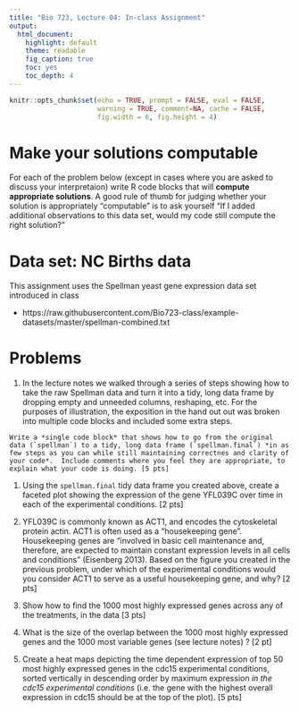 ```yaml
---
title: "Bio 723, Lecture 04: In-class Assignment"
output:
  html_document:
    highlight: default
    theme: readable
    fig_caption: true
    toc: yes
    toc_depth: 4
---
```


```r
knitr::opts_chunk$set(echo = TRUE, prompt = FALSE, eval = FALSE, 
                      warning = TRUE, comment=NA, cache = FALSE,
                      fig.width = 6, fig.height = 4)
```

# Make your solutions computable

For each of the problem below (except in cases where you are asked to discuss your interpretaion) write R code blocks that will **compute appropriate solutions**. A good rule of thumb for judging whether your solution is appropriately "computable" is to ask yourself "If I added additional observations to this data set, would my code still compute the right solution?"


# Data set: NC Births data

This assignment uses the Spellman yeast gene expression data set introduced in class

* https://raw.githubusercontent.com/Bio723-class/example-datasets/master/spellman-combined.txt


# Problems

  1. In the lecture notes we walked through a series of steps showing how to take the raw Spellman data and turn it into a tidy, long data frame by dropping empty and unneeded columns, reshaping, etc.  For the purposes of illustration, the exposition in the hand out out was broken into multiple code blocks and included some extra steps.  

    Write a *single code block* that shows how to go from the original data (`spellman`) to a tidy, long data frame (`spellman.final`) *in as few steps as you can while still maintaining correctnes and clarity of your code*.  Include comments where you feel they are appropriate, to explain what your code is doing. [5 pts]


  1. Using the `spellman.final` tidy data frame you created above, create a faceted plot showing the expression of the gene YFL039C over time in each of the experimental conditions. [2 pts]
  
  1. YFL039C is commonly known as ACT1, and encodes the cytoskeletal protein actin. ACT1 is often used as a "housekeeping gene". Housekeeping genes are "involved in basic cell maintenance and, therefore, are expected to maintain constant expression levels in all cells and conditions" (Eisenberg 2013).  Based on the figure you created in the previous problem, under which of the experimental conditions would you consider ACT1 to serve as a useful housekeeping gene, and why? [2 pts]
  
  
  1. Show how to find the 1000 most highly expressed genes across any of the treatments, in the data [3 pts]

  1. What is the size of the overlap between the 1000 most highly expressed genes and the 1000 most variable genes (see lecture notes) ? [2 pt]
  
  1. Create a heat maps depicting the time dependent expression of top 50 most highly expressed genes in the cdc15 experimental conditions, sorted vertically in descending order by maximum expression *in the cdc15 experimental conditions* (i.e. the gene with the highest overall expression in cdc15 should be at the top of the plot). [5 pts]
  
  
